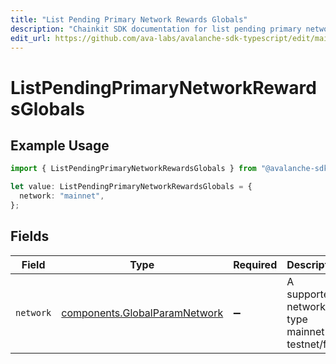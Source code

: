 ```yaml
---
title: "List Pending Primary Network Rewards Globals"
description: "Chainkit SDK documentation for list pending primary network rewards globals"
edit_url: https://github.com/ava-labs/avalanche-sdk-typescript/edit/main/chainkit/docs/models/operations/listpendingprimarynetworkrewardsglobals.md
---
```


# ListPendingPrimaryNetworkRewardsGlobals

## Example Usage

```typescript
import { ListPendingPrimaryNetworkRewardsGlobals } from "@avalanche-sdk/chainkit/models/operations";

let value: ListPendingPrimaryNetworkRewardsGlobals = {
  network: "mainnet",
};
```

## Fields

| Field                                                                          | Type                                                                           | Required                                                                       | Description                                                                    | Example                                                                        |
| ------------------------------------------------------------------------------ | ------------------------------------------------------------------------------ | ------------------------------------------------------------------------------ | ------------------------------------------------------------------------------ | ------------------------------------------------------------------------------ |
| `network`                                                                      | [components.GlobalParamNetwork](https://github.com/ava-labs/avalanche-sdk-typescript/blob/main/chainkit/models/components/globalparamnetwork.md) | :heavy_minus_sign:                                                             | A supported network type mainnet or testnet/fuji.                              | mainnet                                                                        |